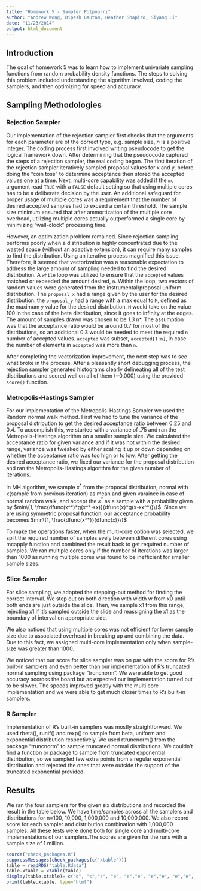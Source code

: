```yaml
---
title: "Homework 5 - Sampler Potpourri"
author: "Andrew Wong, Dipesh Gautam, Heather Shapiro, Siyang Li"
date: "11/23/2014"
output: html_document
---
```


## Introduction
The goal of homework 5 was to learn how to implement univariate sampling functions from random probability density functions. The steps to solving this problem included understanding the algorithm involved, coding the samplers, and then optimizing for speed and accuracy.

## Sampling Methodologies
### Rejection Sampler
Our implementation of the rejection sampler first checks that the arguments for each parameter are of the correct type, e.g. sample size, *n* is a positive integer. The coding process first involved writing pseudocode to get the logical framework down. After determining that the pseudocode captured the steps of a rejection sampler, the real coding began. The first iteration of the rejection sampler iteratively sampled proposal values for x and y, before doing the "coin toss" to determine acceptance then stored the accepted values one at a time. Next, multi-core capability was added if the `mc` argument read `TRUE` with a `FALSE` default setting so that using multiple cores has to be a deliberate decision by the user. An additional safeguard for proper usage of multiple cores was a requirement that the number of desired accepted samples had to exceed a certain threshold. The sample size minimum ensured that after ammortization of the multiple core overhead, utilizing multiple cores actually outperformed a single core by minimizing "wall-clock" processing time. 

However, an optimization problem remained. Since rejection sampling performs poorly when a distribution is highly concentrated due to the wasted space (without an adaptive extension), it can require many samples to find the distribution. Using an iterative process magnified this issue. Therefore, it seemed that vectorization was a reasonable expectation to address the large amount of sampling needed to find the desired distribution. A `while` loop was utilized to ensure that the `accepted` values matched or exceeded the amount desired, `n`. Within the loop, two vectors of random values were generated from the instrumental/proposal uniform distribution. The `proposal_x` had a range given by the user for the desired distribution. the `proposal_y` had a range with a max equal to `M`, defined as the maximum `y` value for the desired distribution. `M` would take on the value 100 in the case of the beta distribution, since it goes to infinity at the edges. The amount of samples drawn was chosen to be *1.3 * n*. The assumption was that the acceptance ratio would be around 0.7 for most of the distributions, so an additional 0.3 would be needed to meet the required `n` number of accepted values. `accepted` was subset, `accepted[1:n]`, in case the number of elements in `accepted` was more than `n`.

After completing the vectorization improvement, the next step was to see what broke in the process. After a pleasantly short debugging process, the rejection sampler generated histograms clearly delineating all of the test distributions and scored well on all of them (~0.000) using the provided `score()` function.

### Metropolis-Hastings Sampler
For our implementation of the Metropolis-Hastings Sampler we used the Random normal walk method. First we had to tune the variance of the proposal distribution to get the desired acceptance ratio between 0.25 and 0.4. To accomplish this, we started with a variance of .75 and ran the Metropolis-Hastings algorithm on a smaller sample size. We calculated the acceptance ratio for given variance and if it was not within the desired range, variance was tweaked by either scaling it up or down depending on whether the acceptance ratio was too hign or to low. After getting the desired acceptance ratio, we fixed our variance for the proposal distribution and ran the Metropolis-Hastings algorithm for the given number of iterations.

In MH algorithm, we sample $x^*$ from the proposal distribution, normal with x(sample from previous iteration) as mean and given varaince in case of normal random walk, and accept the $x^*$ as a sample with a probability given by $min\{1, \frac{dfunc(x^*)*g(x^*->x)}{dfunc(x)*g(x->x^*)}\}$. Since we are using symmetric proposal function, our acceptance probability becomes $min\{1, \frac{dfunc(x^*)}{dfunc(x)}\}$

To make the operations faster, when the multi-core option was selected, we split the required number of samples evely between different cores using mcapply function and combined the result back to get required number of samples. We ran multiple cores only if the number of iterations was larger than 1000 as running multiple cores was found to be inefficient for smaller sample sizes.

### Slice Sampler
For slice sampling, we adopted the stepping-out method for finding the correct interval. We step out on both direction with width w from x0 until both ends are just outside the slice. Then, we sample x1 from this range, rejecting x1 if it's sampled outside the slide and reassigning the x1 as the boundary of interval on appropriate side.

We also noticed that using multiple cores was not efficient for lower sample size due to associated overhead in breaking up and combining the data. Due to this fact, we assigned multi-core implementation only when sample-size was greater than 1000.

We noticed that our score for slice sampler was on par with the score for R's built-in samplers and even better than our implementation of R's truncated normal sampling using package "truncnorm".
We were able to get good accuracy accross the board but as expected our implementation turned out to be slower. The speeds improved greatly with the multi core implementation and we were able to get much closer times to R's built-in samplers.


### R Sampler
Implementation of R's built-in samplers was mostly straightforward. We used rbeta(), runif() and rexp() to sample from beta, uniform and exponential distribution respectively. We used rtruncnorm() from the package "truncnorm" to sample truncated normal distributions. We couldn't find a function or package to sample from truncated exponential distribution, so we sampled few extra points from a regular exponential distribution and rejected the ones that were outside the support of the truncated exponential provided.

## Results
We ran the four samplers for the given six distributions and recorded the result in the table below. We have time/samples across all the samplers and distributions for n=100, 10,000, 1,000,000 and 10,000,000. We also record score for each sampler and distribution combination with 1,000,000 samples. All these tests were done both for single core and multi-core implementations of our samplers.The scores are given for the runs with a sample size of 1 million. 
```r
source("check_packages.R")
suppressMessages(check_packages(c('xtable')))
table = readRDS("table.Rdata")
table.xtable = xtable(table)
display(table.xtable)= c("d", "s","s", "e", "e","e", "e","e", "e","e", "e","e", "e")
print(table.xtable, type="html")

```




